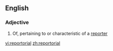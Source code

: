 ==English==

===Adjective===
{{en-adj}}

# Of, pertaining to or characteristic of a [[reporter]]

[[vi:reportorial]]
[[zh:reportorial]]